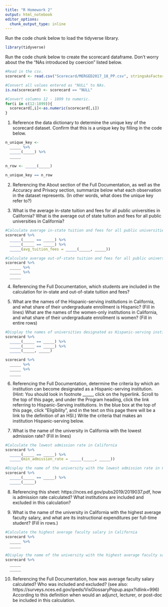 ```yaml
---
title: "R Homework 2"
output: html_notebook
editor_options: 
  chunk_output_type: inline
---
```



Run the code chunk below to load the tidyverse library.
```r
library(tidyverse)
```


Run the code chunk below to create the scorecard dataframe. Don't worry about the the "NAs introduced by coercion" listed below. 
```r
#Read in the csv.
scorecard <- read.csv("Scorecard/MERGED2017_18_PP.csv", stringsAsFactors = FALSE)

#Convert all values entered as "NULL" to NAs. 
is.na(scorecard) <- scorecard == "NULL"

#Convert columns 12 - 1899 to numeric.
for(i in c(12:1899)){
  scorecard[,i]<-as.numeric(scorecard[,i])
}
```


1. Reference the data dictionary to determine the unique key of the scorecard dataset. Confirm that this is a unique key by filling in the code below.
```r
n_unique_key <- 
  _____ %>%
  _____(_____) %>%
  _____
  
n_row <- _____(_____)
  
n_unique_key == n_row
```
2. Referencing the About section of the Full Documentation, as well as the Accuracy and Privacy section, summarize below what each observation in the dataset represents. (In other words, what does the unique key refer to?)


3. What is the average in-state tuition and fees for all public universities in California? What is the average out of state tuition and fees for all public universities in California?
```r
#Calculate average in-state tuition and fees for all public universities in California by filling in the *blanks*
scorecard %>%
  _____(_____ == _____) %>%
  _____(_____ == _____) %>%
  _____(avg_tuition_fees = _____(_____, _____))

#Calculate average out-of-state tuition and fees for all public universities in California by filling in the entire *row*
scorecard %>%
  _____ %>%
  _____ %>%
  _____
```
4. Referencing the Full Documentation, which students are included in the calculation for in-state and out-of-state tuition and fees?


5. What are the names of the Hispanic-serving institutions in California, and what share of their undergraduate enrollment is Hispanic? (Fill in lines) What are the names of the women-only institutions in California, and what share of their undergraduate enrollment is women? (Fill in entire rows)
```r
#Display the names of universities designated as Hispanic-serving institutions in CA, alongside the share of their undergrdaute enrollment that is Hispanic
scorecard %>%
  _____(_____ == _____) %>%
  _____(_____ == _____) %>%
  _____(_____, _____)

scorecard %>%
  _____ %>%
  _____ %>%
  _____
```
6. Referencing the Full Documentation, determine the criteria by which an institution can become designated as a Hispanic-serving institution. (Hint: You should look in footnote _____, click on the hyperlink. Scroll to the top of this page, and under the Program heading, click the link referring to Hispanic-Serving institutions. In the blue box at the top of this page, click "Eligibility", and in the text on this page there will be a link to the definition of an HSI.) Write the criteria that makes an institution Hispanic-serving below. 


7. What is the name of the university in California with the lowest admission rate? (Fill in lines)
```r
#Calculate the lowest admission rate in California
scorecard %>%
  _____(_____ == _____) %>%
  _____(min_admission_rate = _____(_____, _____))
```
```r
#Display the name of the university with the lowest admission rate in California
scorecard %>%
  _____(_____ == _____) %>%
  _____(_____)
```
8. Referencing this sheet: https://nces.ed.gov/pubs2019/2019037.pdf, how is admission rate calculated? What institutions are included and excluded in this calculation?

9. What is the name of the university in California with the highest average faculty salary, and what are its instructional expenditures per full-time student? (Fill in rows.)
```r
#Calculate the highest average faculty salary in California
scorecard %>%
  _____ %>% 
  _____
```

```r
#Display the name of the university with the highest average faculty salary in California, along with the instructional expenditures per full-time students
scorecard %>%
  _____
  _____
```

10. Referencing the Full Documentation, how was average faculty salary calculated? Who was included and excluded? (see also: https://surveys.nces.ed.gov/ipeds/VisGlossaryPopup.aspx?idlink=996) According to this definition when would an adjunct, lecturer, or post-doc be included in this calculation. 
